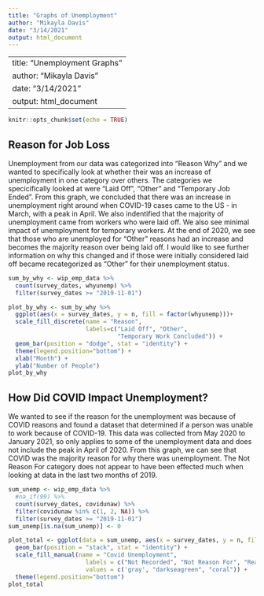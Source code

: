 ```yaml
---
title: "Graphs of Unemployment"
author: "Mikayla Davis"
date: "3/14/2021"
output: html_document
---
```

---
title: "Unemployment Graphs"
author: "Mikayla Davis"
date: "3/14/2021"
output: html_document
---

```r
knitr::opts_chunk$set(echo = TRUE)
```


## Reason for Job Loss
Unemployment from our data was categorized into "Reason Why" and we wanted to specifically look at whether their was an increase of unemployment in one category over others. The categories we specicifically looked at were "Laid Off", "Other" and "Temporary Job Ended". From this graph, we concluded that there was an increase in unemployment right around when COVID-19 cases came to the US - in March, with a peak in April. We also indentified that the majority of unemployment came from workers who were laid off. We also see minimal impact of unemployment for temporary workers. At the end of 2020, we see that those who are unemployed for "Other" reasons had an increase and becomes the majority reason over being laid off. I would like to see further information on why this changed and if those were initially considered laid off became recategorized as "Other" for their unemployment status.

```r
sum_by_why <- wip_emp_data %>%
  count(survey_dates, whyunemp) %>%
  filter(survey_dates >= "2019-11-01")

plot_by_why <- sum_by_why %>%
  ggplot(aes(x = survey_dates, y = n, fill = factor(whyunemp)))+
  scale_fill_discrete(name = "Reason",
                      labels=c("Laid Off", "Other",
                               "Temporary Work Concluded")) +
  geom_bar(position = "dodge", stat = "identity") +
  theme(legend.position="bottom") + 
  xlab("Month") +
  ylab("Number of People")
plot_by_why
```

## How Did COVID Impact Unemployment?
We wanted to see if the reason for the unemployment was because of COVID reasons and found a dataset that determined if a person was unable to work because of COVID-19. This data was collected from May 2020 to January 2021, so only applies to some of the unemployment data and does not include the peak in April of 2020. From this graph, we can see that COVID was the majority reason for why there was unemployment. The Not Reason For category does not appear to have been effected much when looking at data in the last two months of 2019. 


```r

sum_unemp <- wip_emp_data %>%
  #na_if(99) %>%
  count(survey_dates, covidunaw) %>%
  filter(covidunaw %in% c(1, 2, NA)) %>%
  filter(survey_dates >= "2019-11-01")
sum_unemp[is.na(sum_unemp)] <- 0

plot_total <- ggplot(data = sum_unemp, aes(x = survey_dates, y = n, fill = factor(covidunaw))) +
  geom_bar(position = "stack", stat = "identity") +
  scale_fill_manual(name = "Covid Unemployment",
                      labels = c("Not Recorded", "Not Reason For", "Reason For"),
                      values = c('gray', "darkseagreen", "coral")) +
  theme(legend.position="bottom")
plot_total
```

